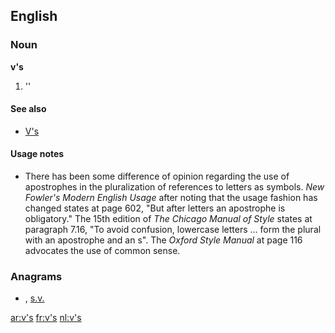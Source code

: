 ==English==

===Noun===
'''v's'''

# ''{{plural of|[[v]]}}

====See also====
*[[V's]]

====Usage notes====
*There has been some difference of opinion regarding the use of apostrophes in the pluralization of references to letters as symbols.  ''New Fowler's Modern English Usage'' after noting that the usage fashion has changed states at page 602, "But after letters an apostrophe is obligatory."    The 15th edition of ''The Chicago Manual of Style'' states at paragraph 7.16, "To avoid confusion, lowercase letters ... form the plural with an apostrophe and an s".  The ''Oxford Style Manual'' at page 116 advocates the use of common sense.

===Anagrams===
* {{alphagram|[[SV#English|SV]]}} , [[s.v.#English|s.v.]]

[[ar:v's]]
[[fr:v's]]
[[nl:v's]]